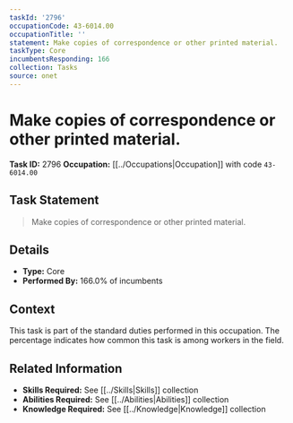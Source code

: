 ```yaml
---
taskId: '2796'
occupationCode: 43-6014.00
occupationTitle: ''
statement: Make copies of correspondence or other printed material.
taskType: Core
incumbentsResponding: 166
collection: Tasks
source: onet
---
```

# Make copies of correspondence or other printed material.

**Task ID:** 2796
**Occupation:** [[../Occupations|Occupation]] with code `43-6014.00`

## Task Statement

> Make copies of correspondence or other printed material.

## Details

- **Type:** Core
- **Performed By:** 166.0% of incumbents

## Context

This task is part of the standard duties performed in this occupation. The percentage indicates how common this task is among workers in the field.

## Related Information

- **Skills Required:** See [[../Skills|Skills]] collection
- **Abilities Required:** See [[../Abilities|Abilities]] collection
- **Knowledge Required:** See [[../Knowledge|Knowledge]] collection
